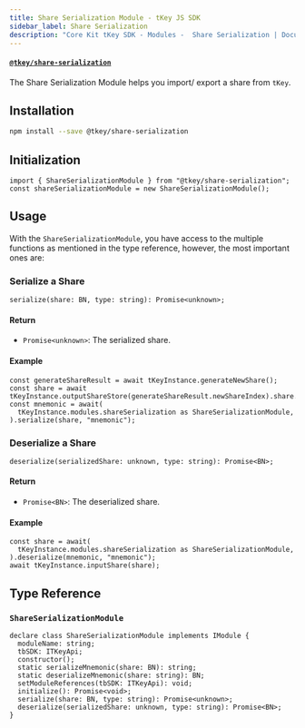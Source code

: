 ```yaml
---
title: Share Serialization Module - tKey JS SDK
sidebar_label: Share Serialization
description: "Core Kit tKey SDK - Modules -  Share Serialization | Documentation - Web3Auth"
---
```


#### [`@tkey/share-serialization`](https://npmjs.com/package/@tkey/share-serialization)

The Share Serialization Module helps you import/ export a share from `tKey`.

## Installation

```bash npm2yarn
npm install --save @tkey/share-serialization
```

## Initialization

```tsx
import { ShareSerializationModule } from "@tkey/share-serialization";
const shareSerializationModule = new ShareSerializationModule();
```

## Usage

With the `ShareSerializationModule`, you have access to the multiple functions as mentioned in the
type reference, however, the most important ones are:

### Serialize a Share

`serialize(share: BN, type: string): Promise<unknown>;`

#### Return

- `Promise<unknown>`: The serialized share.

#### Example

```tsx
const generateShareResult = await tKeyInstance.generateNewShare();
const share = await tKeyInstance.outputShareStore(generateShareResult.newShareIndex).share.share;
const mnemonic = await(
  tKeyInstance.modules.shareSerialization as ShareSerializationModule,
).serialize(share, "mnemonic");
```

### Deserialize a Share

`deserialize(serializedShare: unknown, type: string): Promise<BN>;`

#### Return

- `Promise<BN>`: The deserialized share.

#### Example

```tsx
const share = await(
  tKeyInstance.modules.shareSerialization as ShareSerializationModule,
).deserialize(mnemonic, "mnemonic");
await tKeyInstance.inputShare(share);
```

## Type Reference

### `ShareSerializationModule`

```tsx
declare class ShareSerializationModule implements IModule {
  moduleName: string;
  tbSDK: ITKeyApi;
  constructor();
  static serializeMnemonic(share: BN): string;
  static deserializeMnemonic(share: string): BN;
  setModuleReferences(tbSDK: ITKeyApi): void;
  initialize(): Promise<void>;
  serialize(share: BN, type: string): Promise<unknown>;
  deserialize(serializedShare: unknown, type: string): Promise<BN>;
}
```
